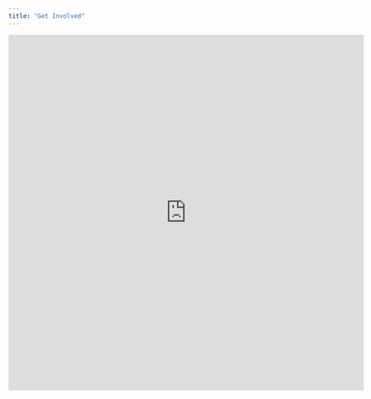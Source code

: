 ```yaml
---
title: "Get Involved"
---
```


<iframe src="https://docs.google.com/forms/d/e/1FAIpQLScXo2zfprcGUtb_SpaEH3h6CTkZDJ0fB1SQj07f53abJUfWnw/viewform?embedded=true" width="700" height="700" frameborder="0" marginheight="0" marginwidth="0">Loading…</iframe>